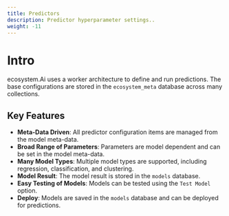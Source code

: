 ```yaml
---
title: Predictors
description: Predictor hyperparameter settings..
weight: -11
---
```


# Intro

ecosystem.Ai uses a worker architecture to define and run predictions. The base configurations are stored in the `ecosystem_meta` database across many collections.

## Key Features

- **Meta-Data Driven**: All predictor configuration items are managed from the model meta-data.
- **Broad Range of Parameters**: Parameters are model dependent and can be set in the model meta-data.
- **Many Model Types**: Multiple model types are supported, including regression, classification, and clustering.
- **Model Result**: The model result is stored in the `models` database.
- **Easy Testing of Models**: Models can be tested using the `Test Model` option.
- **Deploy**: Models are saved in the `models` database and can be deployed for predictions.
